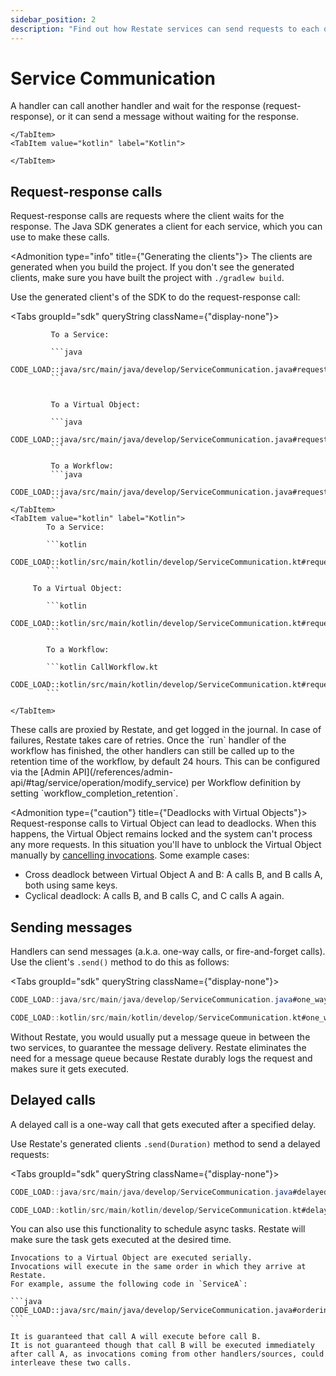 ```yaml
---
sidebar_position: 2
description: "Find out how Restate services can send requests to each other."
---
```



# Service Communication
A handler can call another handler and wait for the response (request-response), or it can send a message without waiting for the response.

<Tabs groupId="sdk" queryString>
    <TabItem value="java" label="Java">

    </TabItem>
    <TabItem value="kotlin" label="Kotlin">

    </TabItem>
</Tabs>

## Request-response calls

Request-response calls are requests where the client waits for the response.
The Java SDK generates a client for each service, which you can use to make these calls.

<Admonition type="info" title={"Generating the clients"}>
    The clients are generated when you build the project. If you don't see the generated clients, make sure you have built the project with `./gradlew build`.
</Admonition>

Use the generated client's of the SDK to do the request-response call:

<Tabs groupId="sdk" queryString className={"display-none"}>
    <TabItem value="java" label="Java">

             To a Service:

             ```java
             CODE_LOAD::java/src/main/java/develop/ServiceCommunication.java#request_response_service
             ```


             To a Virtual Object:

             ```java
             CODE_LOAD::java/src/main/java/develop/ServiceCommunication.java#request_response_virtual_object
             ```

             To a Workflow:
             ```java
             CODE_LOAD::java/src/main/java/develop/ServiceCommunication.java#request_response_workflow
             ```
    </TabItem>
    <TabItem value="kotlin" label="Kotlin">
            To a Service:

            ```kotlin
            CODE_LOAD::kotlin/src/main/kotlin/develop/ServiceCommunication.kt#request_response_service
            ```

         To a Virtual Object:

            ```kotlin
            CODE_LOAD::kotlin/src/main/kotlin/develop/ServiceCommunication.kt#request_response_virtual_object
            ```

            To a Workflow:

            ```kotlin CallWorkflow.kt
            CODE_LOAD::kotlin/src/main/kotlin/develop/ServiceCommunication.kt#request_response_workflow
            ```

    </TabItem>
</Tabs>

<Admonition type="tip" title="No need for manual retry logic">
    These calls are proxied by Restate, and get logged in the journal.
    In case of failures, Restate takes care of retries.
</Admonition>

<Admonition type="note" title="Workflow retention time">
    Once the `run` handler of the workflow has finished, the other handlers can still be called up to the retention time of the workflow, by default 24 hours.
    This can be configured via the [Admin API](/references/admin-api/#tag/service/operation/modify_service) per Workflow definition by setting `workflow_completion_retention`.
</Admonition>

<Admonition type={"caution"} title={"Deadlocks with Virtual Objects"}>
Request-response calls to Virtual Object can lead to deadlocks.
When this happens, the Virtual Object remains locked and the system can't process any more requests.
In this situation you'll have to unblock the Virtual Object manually by [cancelling invocations](/operate/invocation#cancelling-invocations). Some example cases:
- Cross deadlock between Virtual Object A and B: A calls B, and B calls A, both using same keys.
- Cyclical deadlock: A calls B, and B calls C, and C calls A again.
</Admonition>

## Sending messages
Handlers can send messages (a.k.a. one-way calls, or fire-and-forget calls).
Use the client's `.send()` method to do this as follows:

<Tabs groupId="sdk" queryString className={"display-none"}>
<TabItem value="java" label="Java">

```java
CODE_LOAD::java/src/main/java/develop/ServiceCommunication.java#one_way
```

</TabItem>
<TabItem value="kotlin" label="Kotlin">

```kotlin
CODE_LOAD::kotlin/src/main/kotlin/develop/ServiceCommunication.kt#one_way
```

</TabItem>
</Tabs>

<Admonition type="tip" title="No need for message queues">
    Without Restate, you would usually put a message queue in between the two services, to guarantee the message delivery.
    Restate eliminates the need for a message queue because Restate durably logs the request and makes sure it gets executed.
</Admonition>

## Delayed calls
A delayed call is a one-way call that gets executed after a specified delay.

Use Restate's generated clients `.send(Duration)` method to send a delayed requests:

<Tabs groupId="sdk" queryString className={"display-none"}>
<TabItem value="java" label="Java">

```java
CODE_LOAD::java/src/main/java/develop/ServiceCommunication.java#delayed
```

</TabItem>
<TabItem value="kotlin" label="Kotlin">

```kotlin
CODE_LOAD::kotlin/src/main/kotlin/develop/ServiceCommunication.kt#delayed
```

</TabItem>
</Tabs>

<Admonition type="tip" title="Scheduling async tasks">
You can also use this functionality to schedule async tasks.
Restate will make sure the task gets executed at the desired time.
</Admonition>

<Admonition type="note" title="Ordering guarantees in Virtual Objects">

    Invocations to a Virtual Object are executed serially.
    Invocations will execute in the same order in which they arrive at Restate.
    For example, assume the following code in `ServiceA`:

    ```java
    CODE_LOAD::java/src/main/java/develop/ServiceCommunication.java#ordering
    ```

    It is guaranteed that call A will execute before call B.
    It is not guaranteed though that call B will be executed immediately after call A, as invocations coming from other handlers/sources, could interleave these two calls.
</Admonition>
